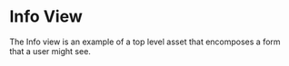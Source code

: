 
<Meta title="Reference Assets/Info" component={Info} />

# Info View

The Info view is an example of a top level asset that encomposes a form that a user might see.

<Story of={InfoStories.Basic} />

